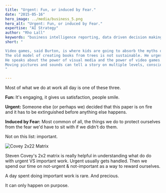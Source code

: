 ```yaml
---
title: "Urgent: Fun, or induced by Fear."
date: "2015-05-16"
hero_image: ../media/business_5.png
hero_alt: "Urgent: Fun, or induced by Fear."
expertise: "AI Strategy"
author: "Rho Lall"
keywords: "business intelligence reporting, data driven decision making, data driven decisions, using data to make decisions"
short: "

Video games, said Burton, is where kids are going to absorb the myths of our culture. 
The old model of creating books from trees is not sustainable. He urges the audience to embrace digital media. 
He speaks about the power of visual media and the power of video games. 
Moving pictures and sounds can tell a story on multiple levels, conscious and unconscious. 
"

---
```


Most of what we do at work all day is one of these three.

**Fun:** It's engaging, it gives us satisfaction, people smile.

**Urgent:** Someone else (or perhaps we) decided that this paper is on fire and it has to be extinguished before anything else happens.

**Induced by Fear:** Most common of all, the things we do to protect ourselves from the fear we'd have to sit with if we didn't do them.

Not on this list: important.

![Covey 2x22 Matrix](./media/content/covey_2x2_matrix.png) 

Steven Covey's 2x2 matrix is really helpful in understanding what do do with urgent VS important work. Urgent usually gets handled. 
Then we spend our time on not-urgent & not-important as a way to reward ourselves.

A day spent doing important work is rare. And precious.

It can only happen on purpose.
